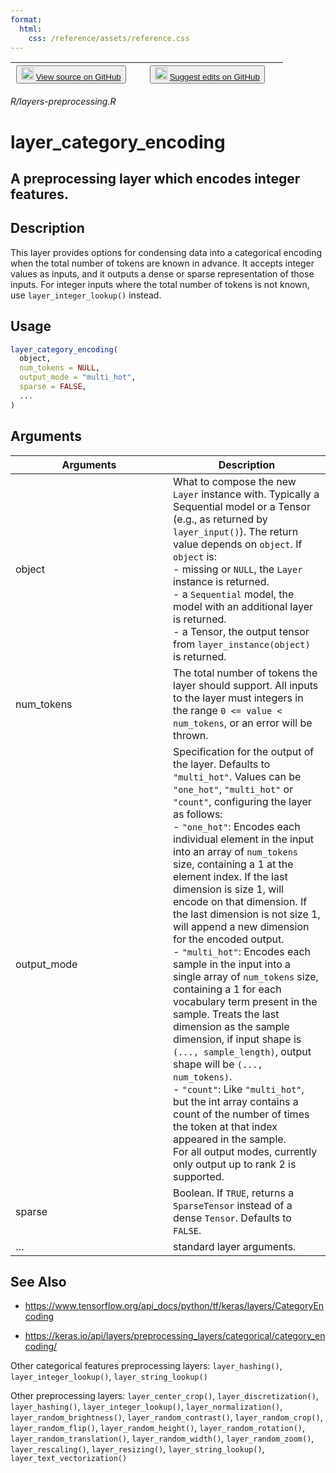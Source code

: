 ```yaml
---
format:
  html:
    css: /reference/assets/reference.css
---
```


| <button class="button"> ![](/reference/assets/GitHub-Mark-32px.png){width="20"} [View source on GitHub](https://github.com/rstudio/keras//blob/main/R/layers-preprocessing.R) </button> | <button class="button"> ![](/reference/assets/GitHub-Mark-32px.png){width="20"} [Suggest edits on GitHub](https://github.com/rstudio/keras//edit/main/R/layers-preprocessing.R) </button> |
|:------------------------------:|:--------------------------------------:|

*R/layers-preprocessing.R*

# layer_category_encoding

## A preprocessing layer which encodes integer features.

## Description
This layer provides options for condensing data into a categorical encoding when the total number of tokens are known in advance. It accepts integer values as inputs, and it outputs a dense or sparse representation of those inputs. For integer inputs where the total number of tokens is not known, use `layer_integer_lookup()` instead. 


## Usage
```r
layer_category_encoding( 
  object, 
  num_tokens = NULL, 
  output_mode = "multi_hot", 
  sparse = FALSE, 
  ... 
) 
```

## Arguments
|Arguments|Description|
|---|---|
| object | What to compose the new `Layer` instance with. Typically a Sequential model or a Tensor (e.g., as returned by `layer_input()`). The return value depends on `object`. If `object` is: <br>- missing or `NULL`, the `Layer` instance is returned. <br>- a `Sequential` model, the model with an additional layer is returned. <br>- a Tensor, the output tensor from `layer_instance(object)` is returned.  |
| num_tokens | The total number of tokens the layer should support. All inputs to the layer must integers in the range `0 <= value < num_tokens`, or an error will be thrown. |
| output_mode | Specification for the output of the layer. Defaults to `"multi_hot"`. Values can be `"one_hot"`, `"multi_hot"` or `"count"`, configuring the layer as follows: <br>- `"one_hot"`: Encodes each individual element in the input into an array of `num_tokens` size, containing a 1 at the element index. If the last dimension is size 1, will encode on that dimension. If the last dimension is not size 1, will append a new dimension for the encoded output. <br>- `"multi_hot"`: Encodes each sample in the input into a single array of `num_tokens` size, containing a 1 for each vocabulary term present in the sample. Treats the last dimension as the sample dimension, if input shape is `(..., sample_length)`, output shape will be `(..., num_tokens)`. <br>- `"count"`: Like `"multi_hot"`, but the int array contains a count of the number of times the token at that index appeared in the sample. <br>For all output modes, currently only output up to rank 2 is supported. |
| sparse | Boolean. If `TRUE`, returns a `SparseTensor` instead of a dense `Tensor`. Defaults to `FALSE`. |
| ... | standard layer arguments. |






## See Also

- [https://www.tensorflow.org/api_docs/python/tf/keras/layers/CategoryEncoding](https://www.tensorflow.org/api_docs/python/tf/keras/layers/CategoryEncoding)

- [https://keras.io/api/layers/preprocessing_layers/categorical/category_encoding/](https://keras.io/api/layers/preprocessing_layers/categorical/category_encoding/)

Other categorical features preprocessing layers:  `layer_hashing()`, `layer_integer_lookup()`, `layer_string_lookup()`

Other preprocessing layers:  `layer_center_crop()`, `layer_discretization()`, `layer_hashing()`, `layer_integer_lookup()`, `layer_normalization()`, `layer_random_brightness()`, `layer_random_contrast()`, `layer_random_crop()`, `layer_random_flip()`, `layer_random_height()`, `layer_random_rotation()`, `layer_random_translation()`, `layer_random_width()`, `layer_random_zoom()`, `layer_rescaling()`, `layer_resizing()`, `layer_string_lookup()`, `layer_text_vectorization()`

